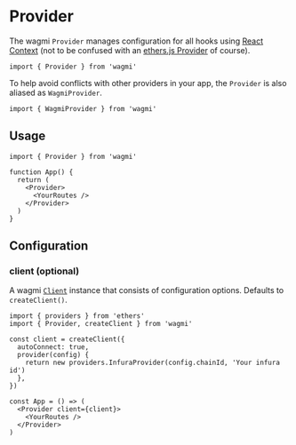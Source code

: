 # Provider

The wagmi `Provider` manages configuration for all hooks using [React Context](https://reactjs.org/docs/context.html) (not to be confused with an [ethers.js Provider](https://docs.ethers.io/v5/api/providers/) of course).

```tsx
import { Provider } from 'wagmi'
```

To help avoid conflicts with other providers in your app, the `Provider` is also aliased as `WagmiProvider`.

```tsx
import { WagmiProvider } from 'wagmi'
```

## Usage

```tsx
import { Provider } from 'wagmi'

function App() {
  return (
    <Provider>
      <YourRoutes />
    </Provider>
  )
}
```

## Configuration

### client (optional)

A wagmi [`Client`](/docs/client) instance that consists of configuration options. Defaults to `createClient()`.

```tsx {4-9,12}
import { providers } from 'ethers'
import { Provider, createClient } from 'wagmi'

const client = createClient({
  autoConnect: true,
  provider(config) {
    return new providers.InfuraProvider(config.chainId, 'Your infura id')
  },
})

const App = () => (
  <Provider client={client}>
    <YourRoutes />
  </Provider>
)
```
